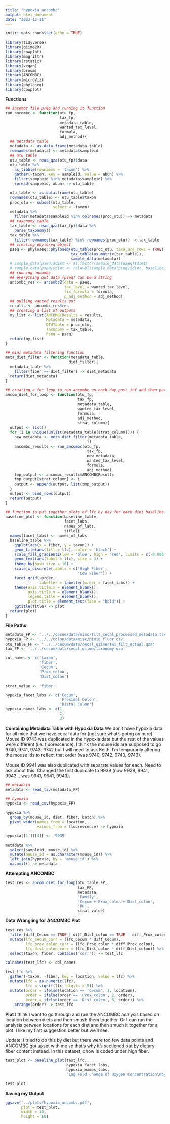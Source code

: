 ```yaml
---
title: "hypoxia_ancombc"
output: html_document
date: "2023-12-11"
---
```


```r
knitr::opts_chunk$set(echo = TRUE)
```

```r
library(tidyverse)
library(qiime2R)
library(cowplot)
library(magrittr)
library(rstatix)
library(vegan)
library(broom)
library(ANCOMBC)
library(microViz)
library(phyloseq)
library(cowplot)
```

**Functions**
```r
## ancombc file prep and running it function
run_ancombc <- function(otu_fp,
                        tax_fp,
                        metadata_table,
                        wanted_tax_level,
                        formula,
                        adj_method){
  ## metadata table 
  metadata <- as.data.frame(metadata_table)
  rownames(metadata) <- metadata$sampleid
  ## otu table
  otu_table <- read_qza(otu_fp)$data
  otu_table %>% 
    as_tibble(rownames = 'taxon') %>% 
    gather(-taxon, key = sampleid, value = abun) %>% 
    filter(sampleid %in% metadata$sampleid) %>% 
    spread(sampleid, abun) -> otu_table

  otu_table <- as.data.frame(otu_table)
  rownames(otu_table) <- otu_table$taxon
  proc_otu <- subset(otu_table,
                     select = -taxon)
  metadata %>% 
    filter(metadata$sampleid %in% colnames(proc_otu)) -> metadata
  ## taxonomy table
  tax_table <- read_qza(tax_fp)$data %>% 
    parse_taxonomy()
  tax_table %>% 
    filter(rownames(tax_table) %in% rownames(proc_otu)) -> tax_table
  ## creating phyloseq object
  pseq <- phyloseq::phyloseq(otu_table(proc_otu, taxa_are_rows = TRUE),
                             tax_table(as.matrix(tax_table)),
                             sample_data(metadata))
  # sample_data(pseq)$diet <- as.factor(sample_data(pseq)$diet)
  # sample_data(pseq)$diet <- relevel(sample_data(pseq)$diet, baseline)
  ## running ancombc
  ## everything but data (pseq) can be a string
  ancombc_res <- ancombc2(data = pseq,
                          tax_level = wanted_tax_level,
                          fix_formula = formula,
                          p_adj_method = adj_method)
  ## pulling wanted results out
  results <- ancombc_res$res
  ## creating a list of outputs
  my_list <- list(ANCOMBCResults = results,
                  Metadata = metadata,
                  OTUTable = proc_otu,
                  Taxonomy = tax_table,
                  Pseq = pseq)
  return(my_list)
}

## mini metadata filtering function
meta_diet_filter <- function(metadata_table,
                            diet_filter){
  metadata_table %>% 
    filter(fiber == diet_filter) -> diet_metadata
  return(diet_metadata)
}

## creating a for loop to run ancombc on each day_post_inf and then put all the tables together into one giant table
ancom_diet_for_loop <- function(otu_fp,
                                tax_fp,
                                metadata_table,
                                wanted_tax_level,
                                formula,
                                adj_method,
                                strat_column){
  output <- list()
  for (i in unique(unlist(metadata_table[strat_column]))) {
    new_metadata <- meta_diet_filter(metadata_table,
                                    i)
    ancombc_results <- run_ancombc(otu_fp,
                                    tax_fp,
                                    new_metadata,
                                    wanted_tax_level,
                                    formula,
                                    adj_method)
    tmp_output <- ancombc_results$ANCOMBCResults
    tmp_output[strat_column] <- i
    output <- append(output, list(tmp_output))
  }
  output <- bind_rows(output)
  return(output)
}

## function to put together plots of lfc by day for each diet baseline 
baseline_plot <- function(baseline_table,
                          facet_labs,
                          names_of_labs,
                          title){
  names(facet_labs) <- names_of_labs
  baseline_table %>% 
    ggplot(aes(x = fiber, y = taxon)) +
    geom_tile(aes(fill = lfc), color = 'black') +
    scale_fill_gradient2(low = 'blue', high = 'red', limits = c(-0.006, 0.006)) +
    geom_text(aes(label = lfc), size = 3) +
    theme_bw(base_size = 16) +
    scale_x_discrete(labels = c('High Fiber',
                                'Low Fiber')) +
    facet_grid(~order,
               labeller = labeller(order = facet_labs)) +
    theme(axis.title.x = element_blank(),
          axis.title.y = element_blank(),
          legend.title = element_blank(),
          plot.title = element_text(face = "bold")) +
    ggtitle(title) -> plot
  return(plot)
}
```

**File Paths**
```r
metadata_FP <- '../../cecum/data/misc/filt_cecal_processed_metadata.tsv'
hypoxia_FP <- '../../colon/data/misc/pimid_fluor.csv'
otu_table_FP <- '../../cecum/data/cecal_qiime/tax_filt_actual.qza'
tax_FP <- '../../cecum/data/cecal_qiime/taxonomy.qza'

col_names <- c('taxon',
               'fiber',
               'Cecum',
               'Prox_colon',
               'Dist_colon')

strat_value <- 'fiber'

hypoxia_facet_labs <- c('Cecum',
                        'Proximal Colon',
                        'Distal Colon')
hypoxia_names_labs <- c(1,
                        2,
                        3)
```

**Combining Metadata Table with Hypoxia Data**
We don't have hypoxia data for all mice that we have cecal data for (not sure what's going on here). 
Mouse ID 9743 was duplicated in the hypoxia data but the rest of the values were different (i.e. fluorescence). I think the mouse ids are supposed to go 9740, 9741, 9743, 9742 but I will need to ask Keith. I'm temporarily altering the mouse ids to reflect that order (was 9740, 9742, 9743, 9743). 

Mouse ID 9941 was also duplicated with separate values for each. Need to ask about this. Changed the first duplicate to 9939 (now 9939, 9941, 9943... was 9941, 9941, 9943). 
```r
## metadata
metadata <- read_tsv(metadata_FP)

## hypoxia 
hypoxia <- read_csv(hypoxia_FP)

hypoxia %>% 
  group_by(mouse_id, diet, fiber, batch) %>% 
  pivot_wider(names_from = location, 
              values_from = fluorescence) -> hypoxia

hypoxia[[1]][[4]] <- '9939'

metadata %>% 
  select(sampleid, mouse_id) %>% 
  mutate(mouse_id = as.character(mouse_id)) %>% 
  left_join(hypoxia, by = 'mouse_id') %>% 
  na.omit() -> metadata
```

**Attempting ANCOMBC**
```r
test_res <- ancom_diet_for_loop(otu_table_FP,
                                tax_FP,
                                metadata,
                                'Family',
                                'Cecum + Prox_colon + Dist_colon',
                                'BH',
                                strat_value)
```

**Data Wrangling for ANCOMBC Plot**
```r
test_res %>% 
  filter(diff_Cecum == TRUE | diff_Dist_colon == TRUE | diff_Prox_colon == TRUE) %>% 
  mutate(lfc_cecum_corr = (lfc_Cecum * diff_Cecum),
         lfc_prox_colon_corr = (lfc_Prox_colon * diff_Prox_colon),
         lfc_dist_colon_corr = (lfc_Dist_colon * diff_Dist_colon)) %>% 
  select(taxon, fiber, contains('corr')) -> test_lfc

colnames(test_lfc) <- col_names

test_lfc %>% 
  gather(-taxon, -fiber, key = location, value = lfc) %>% 
  mutate(lfc = as.numeric(lfc),
         lfc = signif(lfc, digits = 5)) %>% 
  mutate(order = ifelse(location == 'Cecum', 1, location),
         order = ifelse(order == 'Prox_colon', 2, order),
         order = ifelse(order == 'Dist_colon', 3, order)) %>% 
    arrange(order) -> test_lfc
```

**Plot**
I think I want to go through and run the ANCOMBC analysis based on location between diets and then smush them together. Or I can run the analysis between locations for each diet and then smuch it together for a plot. I like my first suggestion better but we'll see. 

Update: I tried to do this by diet but there were too few data points and ANCOMBC got upset with me so that's why it's sectioned out by dietary fiber content instead. In this dataset, chow is coded under high fiber. 
```r
test_plot <- baseline_plot(test_lfc,
                           hypoxia_facet_labs,
                           hypoxia_names_labs,
                           'Log Fold Change of Oxygen Concentration\nby Location and Dietary Fiber Content')

test_plot
```

**Saving my Output**
```r
ggsave('../plots/hypoxia_ancombc.pdf',
       plot = test_plot,
       width = 13, 
       height = 10)
```

